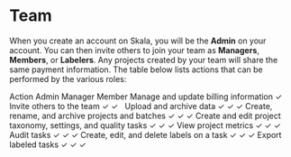 
# Team

When you create an account on Skala, you will be the **Admin** on your account. You can then invite others to join your team as **Managers**, **Members**, or **Labelers**. Any projects created by your team will share the same payment information. The table below lists actions that can be performed by the various roles:

<Table>
  <thead>
    <Table.Tr>
      <Table.Th>Action</Table.Th>
      <Table.Th>Admin</Table.Th>
      <Table.Th>Manager</Table.Th>
      <Table.Th>Member</Table.Th>
    </Table.Tr>
  </thead>
  <tbody>
    <Table.Tr>
      <Table.Td>Manage and update billing information</Table.Td>
      <Table.Td>✓</Table.Td>
      <Table.Td>&nbsp;</Table.Td>
      <Table.Td>&nbsp;</Table.Td>
    </Table.Tr>
    <Table.Tr>
      <Table.Td>Invite others to the team</Table.Td>
      <Table.Td>✓</Table.Td>
      <Table.Td>✓</Table.Td>
      <Table.Td>&nbsp;</Table.Td>
    </Table.Tr>
    <Table.Tr>
      <Table.Td>Upload and archive data</Table.Td>
      <Table.Td>✓</Table.Td>
      <Table.Td>✓</Table.Td>
      <Table.Td>✓</Table.Td>
    </Table.Tr>
    <Table.Tr>
      <Table.Td>Create, rename, and archive projects and batches</Table.Td>
      <Table.Td>✓</Table.Td>
      <Table.Td>✓</Table.Td>
      <Table.Td>✓</Table.Td>
    </Table.Tr>
    <Table.Tr>
      <Table.Td>
        Create and edit project taxonomy, settings, and quality tasks
      </Table.Td>
      <Table.Td>✓</Table.Td>
      <Table.Td>✓</Table.Td>
      <Table.Td>✓</Table.Td>
    </Table.Tr>
    <Table.Tr>
      <Table.Td>View project metrics</Table.Td>
      <Table.Td>✓</Table.Td>
      <Table.Td>✓</Table.Td>
      <Table.Td>✓</Table.Td>
    </Table.Tr>
    <Table.Tr>
      <Table.Td>Audit tasks</Table.Td>
      <Table.Td>✓</Table.Td>
      <Table.Td>✓</Table.Td>
      <Table.Td>✓</Table.Td>
    </Table.Tr>
    <Table.Tr>
      <Table.Td>Create, edit, and delete labels on a task</Table.Td>
      <Table.Td>✓</Table.Td>
      <Table.Td>✓</Table.Td>
      <Table.Td>✓</Table.Td>
    </Table.Tr>
    <Table.Tr>
      <Table.Td>Export labeled tasks</Table.Td>
      <Table.Td>✓</Table.Td>
      <Table.Td>✓</Table.Td>
      <Table.Td>✓</Table.Td>
    </Table.Tr>
  </tbody>
</Table>
